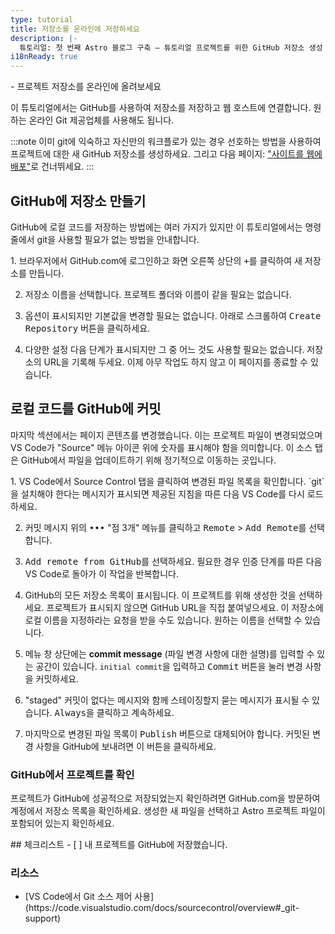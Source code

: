 ```yaml
---
type: tutorial
title: 저장소를 온라인에 저장하세요
description: |-
  튜토리얼: 첫 번째 Astro 블로그 구축 — 튜토리얼 프로젝트를 위한 GitHub 저장소 생성
i18nReady: true
---
```



<PreCheck>
  - 프로젝트 저장소를 온라인에 올려보세요
</PreCheck>

이 튜토리얼에서는 GitHub를 사용하여 저장소를 저장하고 웹 호스트에 연결합니다. 원하는 온라인 Git 제공업체를 사용해도 됩니다.

:::note
이미 git에 익숙하고 자신만의 워크플로가 있는 경우 선호하는 방법을 사용하여 프로젝트에 대한 새 GitHub 저장소를 생성하세요. 그리고 다음 페이지: ["사이트를 웹에 배포"](/ko/tutorial/1-setup/5/)로 건너뛰세요.
:::

## GitHub에 저장소 만들기

GitHub에 로컬 코드를 저장하는 방법에는 여러 가지가 있지만 이 튜토리얼에서는 명령줄에서 git을 사용할 필요가 없는 방법을 안내합니다.

<Steps>
1. 브라우저에서 GitHub.com에 로그인하고 화면 오른쪽 상단의 <kbd>+</kbd>를 클릭하여 새 저장소를 만듭니다.

2. 저장소 이름을 선택합니다. 프로젝트 폴더와 이름이 같을 필요는 없습니다.

3. 옵션이 표시되지만 기본값을 변경할 필요는 없습니다. 아래로 스크롤하여 <kbd>Create Repository</kbd> 버튼을 클릭하세요.

4. 다양한 설정 다음 단계가 표시되지만 그 중 어느 것도 사용할 필요는 없습니다. 저장소의 URL을 기록해 두세요. 이제 아무 작업도 하지 않고 이 페이지를 종료할 수 있습니다.
</Steps>

## 로컬 코드를 GitHub에 커밋

마지막 섹션에서는 페이지 콘텐츠를 변경했습니다. 이는 프로젝트 파일이 변경되었으며 VS Code가 "Source" 메뉴 아이콘 위에 숫자를 표시해야 함을 의미합니다. 이 소스 탭은 GitHub에서 파일을 업데이트하기 위해 정기적으로 이동하는 곳입니다.

<Steps>
1. VS Code에서 Source Control 탭을 클릭하여 변경된 파일 목록을 확인합니다. `git`을 설치해야 한다는 메시지가 표시되면 제공된 지침을 따른 다음 VS Code를 다시 로드하세요.

2. 커밋 메시지 위의 <kbd>•••</kbd> "점 3개" 메뉴를 클릭하고 <kbd>Remote</kbd> > <kbd>Add Remote</kbd>를 선택합니다.

3. <kbd>Add remote from GitHub</kbd>를 선택하세요. 필요한 경우 인증 단계를 따른 다음 VS Code로 돌아가 이 작업을 반복합니다.

4. GitHub의 모든 저장소 목록이 표시됩니다. 이 프로젝트를 위해 생성한 것을 선택하세요. 프로젝트가 표시되지 않으면 GitHub URL을 직접 붙여넣으세요. 이 저장소에 로컬 이름을 지정하라는 요청을 받을 수도 있습니다. 원하는 이름을 선택할 수 있습니다.

5. 메뉴 창 상단에는 **commit message** (파일 변경 사항에 대한 설명)를 입력할 수 있는 공간이 있습니다. `initial commit`을 입력하고 <kbd>Commit</kbd> 버튼을 눌러 변경 사항을 커밋하세요.

6. "staged" 커밋이 없다는 메시지와 함께 스테이징할지 묻는 메시지가 표시될 수 있습니다. <kbd>Always</kbd>을 클릭하고 계속하세요.

7. 마지막으로 변경된 파일 목록이 <kbd>Publish</kbd> 버튼으로 대체되어야 합니다. 커밋된 변경 사항을 GitHub에 보내려면 이 버튼을 클릭하세요.
</Steps>

### GitHub에서 프로젝트를 확인

프로젝트가 GitHub에 성공적으로 저장되었는지 확인하려면 GitHub.com을 방문하여 계정에서 저장소 목록을 확인하세요. 생성한 새 파일을 선택하고 Astro 프로젝트 파일이 포함되어 있는지 확인하세요.

<Box icon="check-list">
## 체크리스트

<Checklist>
- [ ] 내 프로젝트를 GitHub에 저장했습니다.
</Checklist>
</Box>

### 리소스

- <p>[VS Code에서 Git 소스 제어 사용](https://code.visualstudio.com/docs/sourcecontrol/overview#_git-support) <Badge class="neutral-badge" text="외부" /></p>
